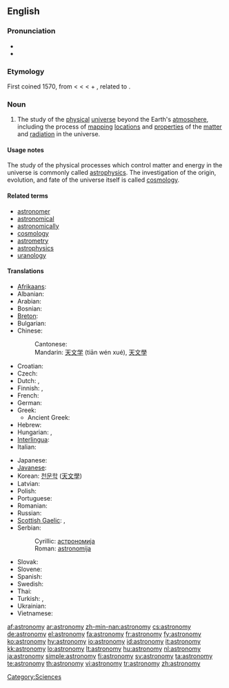 ==English==
{{wikipedia}}

===Pronunciation===
* {{IPA|/əˈstɹɑnəˌmi/ ([[w:General American|GA]])}}
* {{audio|en-us-astronomy.ogg|Audio (US)}}

===Etymology===
First coined 1570, from {{etyl|la}} {{term|astronomia|lang=la}} < {{etyl|grc}} {{term|ἀστρονομία|tr=astronomia|lang=grc|sc=polytonic}} < {{term|ἄστρον||star|tr=astron|lang=grc|sc=polytonic}} < {{proto|Indo-European|h₂stḗr|star}} + {{term|νόμος||arranging, regulating|tr=nomos|lang=grc|sc=polytonic}}, related to {{term|νέμω||I deal out|tr=nemō|lang=grc|sc=polytonic}}.

===Noun===
{{en-noun|astronomies}}

# The study of the [[physical]] [[universe]] beyond the Earth's [[atmosphere]], including the process of [[mapping]] [[locations]] and [[properties]] of the [[matter]] and [[radiation]] in the universe.

====Usage notes====
The study of the physical processes which control matter and energy in the universe is commonly called [[astrophysics]]. The investigation of the origin, evolution, and fate of the universe itself is called [[cosmology]].

====Related terms====
* [[astronomer]]
* [[astronomical]]
* [[astronomically]]
* [[cosmology]]
* [[astrometry]]
* [[astrophysics]]
* [[uranology]]

====Translations====
{{trans-top|study of the physical universe beyond the Earth's atmosphere}}
* [[Afrikaans]]: {{t|af|Sterrekunde}}
* Albanian: {{t|sq|astronomi}}
* Arabian: {{t|ar|فلك}}
* Bosnian: {{t|bs|astronomija|f}}
* [[Breton]]: {{t|br|steredoniezh|f}}
* Bulgarian: {{t|bg|астрономия|f}}
* Chinese:
*: Cantonese: {{t|yue|天文學}}
*: Mandarin: [[天文学]] (tiān wén xué), [[天文學]]
* Croatian: {{t|hr|astronomija|f}}
* Czech: {{t|cs|astronomie|f}}
* Dutch: {{t|nl|astronomie|f}}, {{t|nl|sterrenkunde|f}}
* Finnish: {{t|fi|tähtitiede}}, {{t|fi|astronomia}}
* French: {{t|fr|astronomie|f}}
* German: {{t|de|Astronomie|f}}
* Greek: {{t|el|αστρονομία|f}}
** Ancient Greek: {{t|grc|ἀστρονομία|f}}
* Hebrew: {{t|he|אסטרונומיה|f}}
* Hungarian: {{t|hu|csillagászat}}, {{t|hu|asztronómia}}
* [[Interlingua]]: {{t|ia|astronomia}}
* Italian: {{t|it|astronomia|f}}
{{trans-mid}}
* Japanese: {{t|ja|天文学|tr=てんもんがく, tenmongaku|sc=Jpan}}
* [[Javanese]]: {{t|jv|Astronomi}}
* Korean: [[천문학]] ([[天文學]])
* Latvian: {{t|lv|astronomija}}
* Polish: {{t|pl|astronomia|f}}
* Portuguese: {{t|pt|astronomia|f}}
* Romanian: {{t|ro|astronomie|f}}
* Russian: {{t|ru|астрономия|f}}
* [[Scottish Gaelic]]: {{t|gd|speuradaireachd|f}}, {{t|gd|reul-eòlas|m}}
* Serbian:
*: Cyrillic: [[астрономија#Serbian|астрономија]] {{f}}
*: Roman: [[astronomija#Serbian|astronomija]] {{f}}
* Slovak: {{t|sk|astronómia}}
* Slovene: {{t|sl|astronomija|f}}
* Spanish: {{t|es|astronomía|f}}
* Swedish: {{t|sv|astronomi|c}}
* Thai: {{t|th|ดาราศาสตร์}}
* Turkish: {{t|tr|gökbilim}}, {{t|tr|astronomi}}
* Ukrainian: {{t|uk|Астрономія}}
* Vietnamese: {{t|vi|thiên văn học}}
{{trans-bottom}}

[[Category:Sciences]]

[[af:astronomy]]
[[ar:astronomy]]
[[zh-min-nan:astronomy]]
[[cs:astronomy]]
[[de:astronomy]]
[[el:astronomy]]
[[fa:astronomy]]
[[fr:astronomy]]
[[fy:astronomy]]
[[ko:astronomy]]
[[hy:astronomy]]
[[io:astronomy]]
[[id:astronomy]]
[[it:astronomy]]
[[kk:astronomy]]
[[lo:astronomy]]
[[lt:astronomy]]
[[hu:astronomy]]
[[nl:astronomy]]
[[ja:astronomy]]
[[simple:astronomy]]
[[fi:astronomy]]
[[sv:astronomy]]
[[ta:astronomy]]
[[te:astronomy]]
[[th:astronomy]]
[[vi:astronomy]]
[[tr:astronomy]]
[[zh:astronomy]]